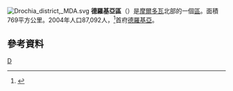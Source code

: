 [[File:Drochia_district,_MDA.svg|right]]
'''德羅基亞區'''（{{lang-ro|Raionul Drochia}}）是[[摩爾多瓦|摩爾多瓦]]北部的一個[[摩爾多瓦行政區劃|區]]。面積769平方公里。2004年人口87,092人，<ref>{{Cite web |url=http://www.statistica.md/recensamint/Toate%20recensaminteleRne_ro.xls |title=2004年人口普查 |accessdate=2008-09-27 |archive-date=2008-11-18 |archive-url=https://web.archive.org/web/20081118145747/http://www.statistica.md/recensamint/Toate%20recensaminteleRne_ro.xls |dead-url=yes }}</ref>首府[[德羅基亞|德羅基亞]]。

== 參考資料 ==
{{reflist|2}}

{{摩爾多瓦行政區劃}}
{{Authority control}}

[[Category:摩爾多瓦行政區劃|D]]